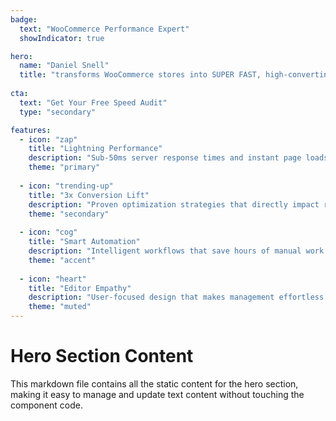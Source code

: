```yaml
---
badge:
  text: "WooCommerce Performance Expert"
  showIndicator: true

hero:
  name: "Daniel Snell"
  title: "transforms WooCommerce stores into SUPER FAST, high-converting powerhouses"
  
cta:
  text: "Get Your Free Speed Audit"
  type: "secondary"

features:
  - icon: "zap"
    title: "Lightning Performance"
    description: "Sub-50ms server response times and instant page loads."
    theme: "primary"
  
  - icon: "trending-up"
    title: "3x Conversion Lift"
    description: "Proven optimization strategies that directly impact revenue."
    theme: "secondary"
  
  - icon: "cog"
    title: "Smart Automation"
    description: "Intelligent workflows that save hours of manual work."
    theme: "accent"
  
  - icon: "heart"
    title: "Editor Empathy"
    description: "User-focused design that makes management effortless."
    theme: "muted"
---
```


# Hero Section Content

This markdown file contains all the static content for the hero section, making it easy to manage and update text content without touching the component code.